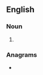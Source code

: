 {{also|Grabens}}
==English==

===Noun===
{{head|en|noun plural form}}

# {{plural of|graben|lang=en}}

===Anagrams===
* {{anagrams|en|a=abegnrs|bangers}}